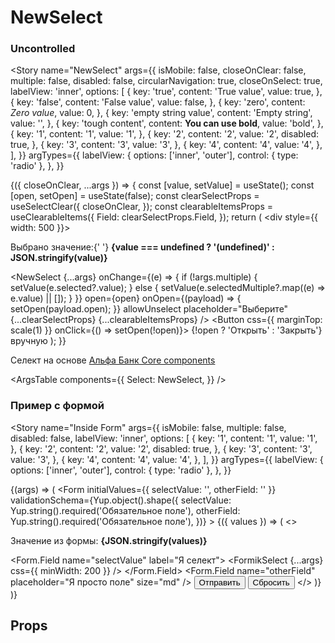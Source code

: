 
<Meta title="Controls / NewSelect" component={NewSelect} />

# NewSelect

### Uncontrolled

<Story
  name="NewSelect"
  args={{
    isMobile: false,
    closeOnClear: false,
    multiple: false,
    disabled: false,
    circularNavigation: true,
    closeOnSelect: true,
    labelView: 'inner',
    options: [
      {
        key: 'true',
        content: 'True value',
        value: true,
      },
      {
        key: 'false',
        content: 'False value',
        value: false,
      },
      {
        key: 'zero',
        content: <i>Zero value</i>,
        value: 0,
      },
      {
        key: 'empty string value',
        content: 'Empty string',
        value: '',
      },
      {
        key: 'tough content',
        content: <strong>You can use bold</strong>,
        value: 'bold',
      },
      {
        key: '1',
        content: '1',
        value: '1',
      },
      {
        key: '2',
        content: '2',
        value: '2',
        disabled: true,
      },
      {
        key: '3',
        content: '3',
        value: '3',
      },
      {
        key: '4',
        content: '4',
        value: '4',
      },
    ],
  }}
  argTypes={{
    labelView: {
      options: ['inner', 'outer'],
      control: { type: 'radio' },
    },
  }}
>
  {({ closeOnClear, ...args }) => {
    const [value, setValue] = useState();
    const [open, setOpen] = useState(false);
    const clearSelectProps = useSelectClear({
      closeOnClear,
    });
    const clearableItemsProps = useClearableItems({
      Field: clearSelectProps.Field,
    });
    return (
      <div style={{ width: 500 }}>
        <p>
          Выбрано значение:{' '}
          <b>{value === undefined ? '(undefined)' : JSON.stringify(value)}</b>
        </p>
        <NewSelect
          {...args}
          onChange={(e) => {
            if (!args.multiple) {
              setValue(e.selected?.value);
            } else {
              setValue(e.selectedMultiple?.map((e) => e.value) || []);
            }
          }}
          open={open}
          onOpen={(payload) => {
            setOpen(payload.open);
          }}
          allowUnselect
          placeholder="Выберите"
          {...clearSelectProps}
          {...clearableItemsProps}
        />
        <Button css={{ marginTop: scale(1) }} onClick={() => setOpen(!open)}>
          {!open ? 'Открыть' : 'Закрыть'} вручную
        </Button>
      </div>
    );
  }}
</Story>

Селект на основе [Альфа Банк Core components](https://core-ds.github.io/core-components/master/?path=/docs/%D0%BA%D0%BE%D0%BC%D0%BF%D0%BE%D0%BD%D0%B5%D0%BD%D1%82%D1%8B-select--select)

<ArgsTable
  components={{
    Select: NewSelect,
  }}
/>

### Пример с формой

<Story
  name="Inside Form"
  args={{
    isMobile: false,
    multiple: false,
    disabled: false,
    labelView: 'inner',
    options: [
      {
        key: '1',
        content: '1',
        value: '1',
      },
      {
        key: '2',
        content: '2',
        value: '2',
        disabled: true,
      },
      {
        key: '3',
        content: '3',
        value: '3',
      },
      {
        key: '4',
        content: '4',
        value: '4',
      },
    ],
  }}
  argTypes={{
    labelView: {
      options: ['inner', 'outer'],
      control: { type: 'radio' },
    },
  }}
>
  {(args) => (
    <Form
      initialValues={{ selectValue: '', otherField: '' }}
      validationSchema={Yup.object().shape({
        selectValue: Yup.string().required('Обязательное поле'),
        otherField: Yup.string().required('Обязательное поле'),
      })}
    >
      {({ values }) => (
        <>
          <p>
            Значение из формы: <b>{JSON.stringify(values)}</b>
          </p>
          <Form.Field name="selectValue" label="Я селект">
            <FormikSelect {...args} css={{ minWidth: 200 }} />
          </Form.Field>
          <Form.Field name="otherField" placeholder="Я просто поле" size="md" />
          <Button type="submit">Отправить</Button>
          <Button type="reset" theme="secondary">
            Сбросить
          </Button>
        </>
      )}
    </Form>
  )}
</Story>

## Props

<Props of={NewSelect} />
